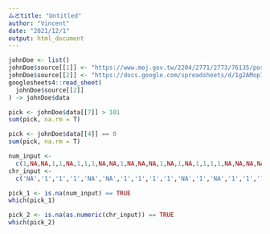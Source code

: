 ---
ㄙㄛtitle: "Untitled"
author: "Vincent"
date: "2021/12/1"
output: html_document
---


```{r}
johnDoe <- list()
johnDoe$source[[1]] <- "https://www.moj.gov.tw/2204/2771/2773/76135/post"
johnDoe$source[[2]] <- "https://docs.google.com/spreadsheets/d/1g2AMop133lCAsmdPhsH3lA-tjiY5fkGIqXqwdknwEVk/edit?usp=sharing"
googlesheets4::read_sheet(
  johnDoe$source[[2]]
) -> johnDoe$data
```

```{r}
pick <- johnDoe$data[[7]] > 101
sum(pick, na.rm = T)
```
```{r}
pick <- johnDoe$data[[4]] == 0
sum(pick, na.rm = T)
```


```{r}
num_input <- 
  c(1,NA,NA,1,1,NA,1,1,1,NA,NA,1,NA,NA,NA,1,NA,1,NA,1,1,1,1,NA,NA,NA,NA,NA,NA,1)
chr_input <- 
  c('NA','1','1','1','NA','NA','1','1','1','1','NA','1','NA','1','1','1','NA','NA','NA','1','NA','NA','NA','NA','NA','1','1','NA','NA','NA')

pick_1 <- is.na(num_input) == TRUE
which(pick_1)

pick_2 <- is.na(as.numeric(chr_input)) == TRUE
which(pick_2)
```

